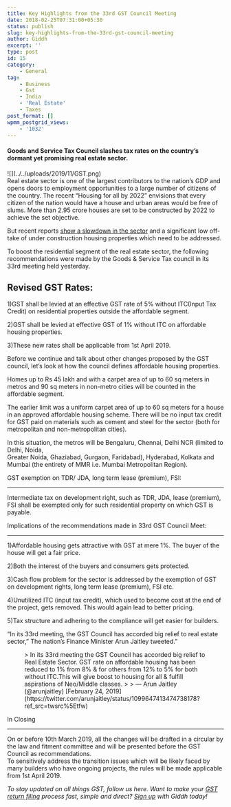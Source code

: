 ```yaml
---
title: Key Highlights from the 33rd GST Council Meeting
date: 2018-02-25T07:31:00+05:30
status: publish
slug: key-highlights-from-the-33rd-gst-council-meeting
author: Giddh
excerpt: ''
type: post
id: 15
category:
    - General
tag:
    - Business
    - Gst
    - India
    - 'Real Estate'
    - Taxes
post_format: []
wpmm_postgrid_views:
    - '1032'
---
```

#### Goods and Service Tax Council slashes tax rates on the country’s dormant yet promising real estate sector.

<div class="wp-block-image">![](../../uploads/2019/11/GST.png)</div>Real estate sector is one of the largest contributors to the nation’s GDP and opens doors to employment opportunities to a large number of citizens of the country. The recent “Housing for all by 2022” envisions that every citizen of the nation would have a house and urban areas would be free of slums. More than 2.95 crore houses are set to be constructed by 2022 to achieve the set objective.

But recent reports [show a slowdown in the sector](https://www.livemint.com/Money/HcRE0hFQWpyXtduV2Y9wJI/2018-the-year-real-estate-died.html) and a significant low off-take of under construction housing properties which need to be addressed.

To boost the residential segment of the real estate sector, the following recommendations were made by the Goods &amp; Service Tax council in its 33rd meeting held yesterday.

**Revised GST Rates:**  
------------------------

1)GST shall be levied at an effective GST rate of 5% without ITC(Input Tax Credit) on residential properties outside the affordable segment.

2)GST shall be levied at effective GST of 1% without ITC on affordable housing properties.

3)These new rates shall be applicable from 1st April 2019.

Before we continue and talk about other changes proposed by the GST council, let’s look at how the council defines affordable housing properties.

Homes up to Rs 45 lakh and with a carpet area of up to 60 sq meters in metros and 90 sq meters in non-metro cities will be counted in the affordable segment.

The earlier limit was a uniform carpet area of up to 60 sq meters for a house in an approved affordable housing scheme. There will be no input tax credit for GST paid on materials such as cement and steel for the sector (both for metropolitan and non-metropolitan cities).

In this situation, the metros will be Bengaluru, Chennai, Delhi NCR (limited to Delhi, Noida,  
Greater Noida, Ghaziabad, Gurgaon, Faridabad), Hyderabad, Kolkata and Mumbai (the entirety of MMR i.e. Mumbai Metropolitan Region).

GST exemption on TDR/ JDA, long term lease (premium), FSI:  

-------------------------------------------------------------

Intermediate tax on development right, such as TDR, JDA, lease (premium), FSI shall be exempted only for such residential property on which GST is payable.

Implications of the recommendations made in 33rd GST Council Meet:  

---------------------------------------------------------------------

 1)Affordable housing gets attractive with GST at mere 1%. The buyer of the house will get a fair price.

2)Both the interest of the buyers and consumers gets protected.

3)Cash flow problem for the sector is addressed by the exemption of GST on development rights, long term lease (premium), FSI etc.

4)Unutilized ITC (input tax credit), which used to become cost at the end of the project, gets removed. This would again lead to better pricing.

5)Tax structure and adhering to the compliance will get easier for builders.

“In its 33rd meeting, the GST Council has accorded big relief to real estate sector,” The nation’s Finance Minister Arun Jaitley tweeted.”

<figure class="wp-block-embed-twitter aligncenter wp-block-embed is-type-rich is-provider-twitter"><div class="wp-block-embed__wrapper">> In its 33rd meeting the GST Council has accorded big relief to Real Estate Sector. GST rate on affordable housing has been reduced to 1% from 8% &amp; for others from 12% to 5% for both without ITC.This will give boost to housing for all &amp; fulfill aspirations of Neo/Middle classes.
> 
> — Arun Jaitley (@arunjaitley) [February 24, 2019](https://twitter.com/arunjaitley/status/1099647413474738178?ref_src=twsrc%5Etfw)

<script async="" charset="utf-8" src="https://platform.twitter.com/widgets.js"></script></div></figure>In Closing
----------

On or before 10th March 2019, all the changes will be drafted in a circular by the law and fitment committee and will be presented before the GST Council as recommendations.  
 To sensitively address the transition issues which will be likely faced by many builders who have ongoing projects, the rules will be made applicable from 1st April 2019.

*To stay updated on all things GST, follow us here. Want to make your [GST return filing](https://giddh.com/gst.php) process fast, simple and direct? [Sign up](https://giddh.com/app/signup) with Giddh today!*